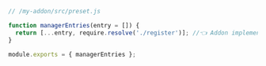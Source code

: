 ```js
// /my-addon/src/preset.js

function managerEntries(entry = []) {
  return [...entry, require.resolve('./register')]; //👈 Addon implementation
}

module.exports = { managerEntries };
```
